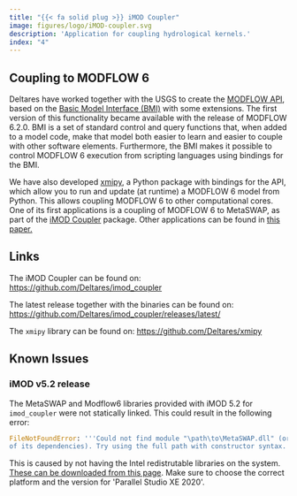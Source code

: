 ```yaml
---
title: "{{< fa solid plug >}} iMOD Coupler"
image: figures/logo/iMOD-coupler.svg
description: 'Application for coupling hydrological kernels.'
index: "4"
---
```


## Coupling to MODFLOW 6

Deltares have worked together with the USGS to create the [MODFLOW
API](https://www.sciencedirect.com/science/article/pii/S1364815221002991),
based on the [Basic Model Interface
(BMI)](https://bmi-spec.readthedocs.io/en/latest/) with some extensions. The
first version of this functionality became available with the release of MODFLOW
6.2.0. BMI is a set of standard control and query functions that, when added to
a model code, make that model both easier to learn and easier to couple with
other software elements. Furthermore, the BMI makes it possible to control
MODFLOW 6 execution from scripting languages using bindings for the BMI.

We have also developed [xmipy](https://github.com/Deltares/xmipy), a
Python package with bindings for the API, which allow you to run and
update (at runtime) a MODFLOW 6 model from Python. This allows coupling
MODFLOW 6 to other computational cores. One of its first applications is
a coupling of MODFLOW 6 to MetaSWAP, as part of the [iMOD
Coupler](https://github.com/Deltares/imod_coupler) package. Other
applications can be found in [this
paper.](https://www.sciencedirect.com/science/article/pii/S1364815221002991)

## Links

The iMOD Coupler can be found on:
<https://github.com/Deltares/imod_coupler>

The latest release together with the binaries can be found on:
<https://github.com/Deltares/imod_coupler/releases/latest/>

The `xmipy` library can be found on:
<https://github.com/Deltares/xmipy>


## Known Issues

### iMOD v5.2 release

The MetaSWAP and Modflow6 libraries provided with iMOD 5.2 for
`imod_coupler` were not statically linked. This could result in the
following error:

``` python
FileNotFoundError: '''Could not find module "\path\to\MetaSWAP.dll" (or one
of its dependencies). Try using the full path with constructor syntax.'''
```

This is caused by not having the Intel redistrutable libraries on the
system. [These can be downloaded from this
page](https://software.intel.com/content/www/us/en/develop/articles/intel-compilers-redistributable-libraries-by-version.html).
Make sure to choose the correct platform and the version for \'Parallel
Studio XE 2020\'.

